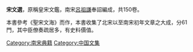 {{Unreferenced|time=2019-03-30T11:53:50+00:00}}
'''宋文選'''，原稱皇宋文鑑，南宋[[呂祖謙|呂祖謙]]奉詔編成，共150卷。

本書參考《聖宋文海》而作，本書收集了北宋以至南宋初年文章之大成，分61門，其中臣僚奏疏居多，有史料價值。

{{书籍小作品}}
[[Category:南宋典籍|Category:南宋典籍]]
[[Category:中国文集|Category:中国文集]]